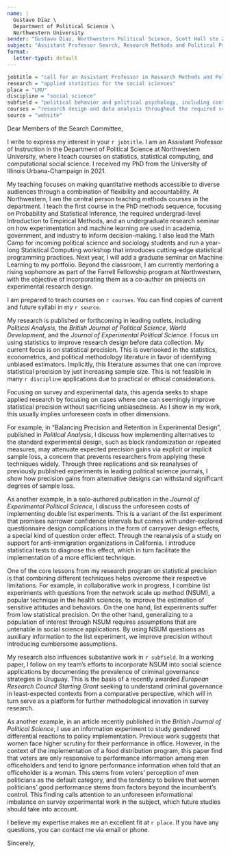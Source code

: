 ```yaml
---
name: |
  Gustavo Diaz \
  Department of Political Science \
  Northwestern University
sender: "Gustavo Diaz, Northwestern Political Science, Scott Hall ste 224, 601 University Place, Evanston IL 60208"
subject: "Assistant Professor Search, Research Methods and Political Psychology"
format:
  letter-typst: default
---
```


```r
jobtitle = "call for an Assistant Professor in Research Methods and Political Psychology"
research = "applied statistics for the social sciences"
place = "LMU"
discipline = "social science"
subfield = "political behavior and political psychology, including contexts beyond my expertise"
courses = "research design and data analysis throughout the required sequence. I can also offer electives on survey research, data visualization, statistical computing, and data for decision-making"
source = "website"
```


```{=typst}
#set text(
  size: 11pt
)
```



Dear Members of the Search Committee, 

I write to express my interest in your `r jobtitle`. I am an Assistant Professor of Instruction in the Department of Political Science at Northwestern University, where I teach courses on statistics, statistical computing, and computational social science. I received my PhD from the University of Illinois Urbana-Champaign in 2021.

<!-- TEACHING -->
<!-- Remember to tweak based on whether the job is cp friendly -->
My teaching focuses on making quantitative methods accessible to diverse audiences through a combination of flexibility and accountability. At Northwestern, I am the central person teaching methods courses in the department. I teach the first course in the PhD methods sequence, focusing on Probability and Statistical Inference, the required undergrad-level Introduction to Empirical Methods, and an undergraduate research seminar on how experimentation and machine learning are used in academia, government, and industry to inform decision-making. I also lead the Math Camp for incoming political science and sociology students and run a year-long Statistical Computing workshop that introduces cutting-edge statistical programming practices. Next year, I will add a graduate seminar on Machine Learning to my portfolio. Beyond the classroom, I am currently mentoring a rising sophomore as part of the Farrell Fellowship program at Northwestern, with the objective of incorporating them as a co-author on projects on experimental research design.

<!-- Take this out to fit pages -->
<!-- These experiences have prepared me to teach to a diverse student body, to adapt to both online and in-person platforms, and to teach both the theory and application of quantitative methods. -->

<!-- Teaching plans -->
<!-- Remember to switch from teaching portfolio/website accordingly -->
<!-- Also tweak depending on job -->
I am prepared to teach courses on `r courses`. You can find copies of current and future syllabi in my `r source`.



<!-- RESEARCH -->
<!-- Remember to update the status of stuff sent for review -->
<!-- Survey experiments and block rand -->
My research is published or forthcoming in leading outlets, including *Political Analysis*, the *British Journal of Political Science*, *World Development*, and the *Journal of Experimental Political Science*. I focus on using statistics to improve research design before data collection. My current focus is on statistical precision. This is overlooked in the statistics, econometrics, and political methodology literature in favor of identifying unbiased estimators. Implicitly, this literature assumes that one can improve statistical precision by just increasing sample size. This is not feasible in many `r discipline` applications due to practical or ethical considerations.

Focusing on survey and experimental data, this agenda seeks to shape applied research by focusing on cases where one can seemingly improve statistical precision without sacrificing unbiasedness. As I show in my work, this usually implies unforeseen costs in other dimensions.

For example, in "Balancing Precision and Retention in Experimental Design", published in *Political Analysis*, I discuss how implementing alternatives to the standard experimental design, such as block randomization or repeated measures, may attenuate expected precision gains via explicit or implicit sample loss, a concern that prevents researchers from applying these techniques widely. Through three replications and six reanalyses of previously published experiments in leading political science journals, I show how precision gains from alternative designs can withstand significant degrees of sample loss.

<!-- Throwaway sentence in the end to mention California, delete if not relevant -->
As another example, in a solo-authored publication in the *Journal of Experimental Political Science*, I discuss the unforeseen costs of implementing double list experiments. This is a variant of the list experiment that promises narrower confidence intervals but comes with under-explored questionnaire design complications in the form of carryover design effects, a special kind of question order effect. Through the reanalysis of a study on support for anti-immigration organizations in California. I introduce statistical tests to diagnose this effect, which in turn facilitate the implementation of a more efficient technique.

<!-- Flag more clearly these are future directions? -->
One of the core lessons from my research program on statistical precision is that combining different techniques helps overcome their respective limitations. For example, in collaborative work in progress, I combine list experiments with questions from the network scale up method (NSUM), a popular technique in the health sciences, to improve the estimation of sensitive attitudes and behaviors. On the one hand, list experiments suffer from low statistical precision. On the other hand, generalizing to a population of interest through NSUM requires assumptions that are untenable in social science applications. By using NSUM questions as auxiliary information to the list experiment, we improve precision without introducing cumbersome assumptions.

<!-- Applied work -->
My research also influences substantive work in `r subfield`. In a working paper, I follow on my team's efforts to incorporate NSUM into social science applications by documenting the prevalence of criminal governance strategies in Uruguay. This is the basis of a recently awarded *European Research Council Starting Grant*  seeking to understand criminal governance in least-expected contexts from a comparative perspective, which will in turn serve as a platform for further methodological innovation in survey research.

<!-- Less relevant for stats jobs, still on research statement -->
As another example, in an article recently published in the *British Journal of Political Science*, I use an information experiment to study gendered differential reactions to policy implementation. Previous work suggests that women face higher scrutiny for their performance in office. However, in the context of the implementation of a food distribution program, this paper find that voters are only responsive to performance information among men officeholders and tend to ignore performance information when told that an officeholder is a woman. This stems from voters' perception of men politicians as the default category, and the tendency to believe that women politicians' good performance stems from factors beyond the incumbent's control. This finding calls attention to an unforeseen informational imbalance on survey experimental work in the subject, which future studies should take into account.


<!-- CLOSING -->
I believe my expertise makes me an excellent fit at `r place`. If you have any questions, you can contact me via email or phone.


Sincerely,




